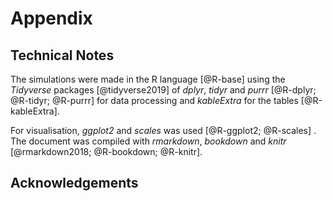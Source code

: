 # Appendix {-}

## Technical Notes {-}

The simulations were made in the R language [@R-base] using the *Tidyverse* packages [@tidyverse2019] of *dplyr*, *tidyr* and *purrr* [@R-dplyr; @R-tidyr; @R-purrr] for data processing and *kableExtra* for the tables [@R-kableExtra]. 

For visualisation, *ggplot2* and *scales* was used [@R-ggplot2; @R-scales] . The document was compiled with *rmarkdown*, *bookdown* and *knitr* [@rmarkdown2018; @R-bookdown; @R-knitr]. 

## Acknowledgements {-}

